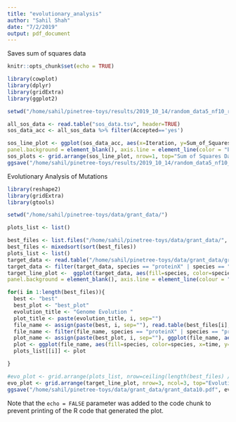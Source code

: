 ```yaml
---
title: "evolutionary_analysis"
author: "Sahil Shah"
date: "7/2/2019"
output: pdf_document
---
```


Saves sum of squares data
```r
knitr::opts_chunk$set(echo = TRUE)

library(cowplot)
library(dplyr)
library(gridExtra)
library(ggplot2)

setwd("/home/sahil/pinetree-toys/results/2019_10_14/random_data5_nf10_rep1/")

all_sos_data <- read.table("sos_data.tsv", header=TRUE)
sos_data_acc <- all_sos_data %>% filter(Accepted=='yes')

sos_line_plot <- ggplot(sos_data_acc, aes(x=Iteration, y=Sum_of_Squares, color='red')) + geom_point(aes(color='red'), stat="identity") + geom_line(aes(color='red'), size= 1, stat="identity") + geom_line(data=all_sos_data, aes(x=Iteration, y=Sum_of_Squares), color='black') + theme(panel.grid.major = element_blank(), panel.grid.minor = element_blank(),
panel.background = element_blank(), axis.line = element_line(color = "black")) + xlab("Sum of Squares") + ylab("Iteration")
sos_plots <- grid.arrange(sos_line_plot, nrow=1, top="Sum of Squares Data")
ggsave("/home/sahil/pinetree-toys/results/2019_10_14/random_data5_nf10_rep1/sos_graphs.pdf", sos_plots, width=20, height=10)
```

Evolutionary Analysis of Mutations

```r
library(reshape2)
library(gridExtra)
library(gtools)

setwd("/home/sahil/pinetree-toys/data/grant_data/")

plots_list <- list()

best_files <- list.files("/home/sahil/pinetree-toys/data/grant_data/", pattern="three_genes_replicated_")
best_files <- mixedsort(sort(best_files))
plots_list <- list()
target_data <- read.table("/home/sahil/pinetree-toys/data/grant_data/grant_data10.tsv", header=TRUE)
target_data <- filter(target_data, species == "proteinX" | species == "proteinY" | species == "proteinZ")
target_line_plot <-  ggplot(target_data, aes(fill=species, color=species, x=time, y=transcript)) + geom_line(stat="identity") + ggtitle("Target Genome Function") + theme(panel.grid.major = element_blank(), panel.grid.minor = element_blank(),
panel.background = element_blank(), axis.line = element_line(colour = "black"))

for(i in 1:length(best_files)){
  best <- "best"
  best_plot <- "best_plot"
  evolution_title <- "Genome Evolution "
  plot_title <- paste(evolution_title, i, sep="")
  file_name <- assign(paste(best, i, sep=""), read.table(best_files[i], fill=TRUE, header=TRUE))
  file_name <- filter(file_name, species == "proteinX" | species == "proteinY" | species == "proteinZ")
  plot_name <- assign(paste(best_plot, i, sep=""), ggplot(file_name, aes(fill=species, color=species, x=time, y=transcript)) + theme(panel.grid.major = element_blank(), panel.grid.minor = element_blank(), panel.background = element_blank(), axis.line = element_line(colour = "black")) + geom_line(stat="identity") + ggtitle(plot_title))
  plot <- ggplot(file_name, aes(fill=species, color=species, x=time, y=transcript)) + theme(panel.grid.major = element_blank(), panel.grid.minor = element_blank(), panel.background = element_blank(), axis.line = element_line(colour = "black")) + geom_line(stat="identity") + ggtitle(plot_title)
  plots_list[[i]] <- plot

}

#evo_plot <- grid.arrange(plots_list, nrow=ceiling(length(best_files) / 2), ncol=ceiling(length(best_files) / 2), top="Evolutionary Pattern of Gene Transcripts") 
evo_plot <- grid.arrange(target_line_plot, nrow=3, ncol=3, top="Evolutionary Pattern of Gene Transcripts")
ggsave("/home/sahil/pinetree-toys/data/grant_data/grant_data10.pdf", evo_plot, width=30, height=30, limitsize=FALSE)

```

Note that the `echo = FALSE` parameter was added to the code chunk to prevent printing of the R code that generated the plot.
